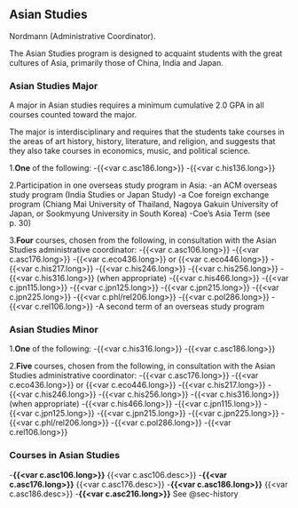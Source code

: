 ## Asian Studies {#sec-asian-studies}

Nordmann (Administrative Coordinator).

The Asian Studies program is designed to acquaint students with the great cultures of Asia, primarily those of China, India and Japan.

### Asian Studies Major

A major in Asian studies requires a minimum cumulative 2.0 GPA in all courses counted toward the major.

The major is interdisciplinary and requires that the students take courses in the areas of art history, history, literature, and religion, and suggests that they also take courses in economics, music, and political science.

1.**One** of the following:
    -{{<var c.asc186.long>}}
    -{{<var c.his136.long>}}

2.Participation in one overseas study program in Asia:
    -an ACM overseas study program (India Studies or Japan Study)
    -a Coe foreign exchange program (Chiang Mai University of Thailand, Nagoya Gakuin University of Japan, or Sookmyung University in South Korea)
    -Coe’s Asia Term (see p. 30)

3.**Four** courses, chosen from the following, in consultation with the Asian Studies administrative coordinator:
    -{{<var c.asc106.long>}}
    -{{<var c.asc176.long>}}
    -{{<var c.eco436.long>}} or {{<var c.eco446.long>}}
    -{{<var c.his217.long>}}
    -{{<var c.his246.long>}}
    -{{<var c.his256.long>}}
    -{{<var c.his316.long>}} (when appropriate)
    -{{<var c.his466.long>}}
    -{{<var c.jpn115.long>}}
    -{{<var c.jpn125.long>}}
    -{{<var c.jpn215.long>}}
    -{{<var c.jpn225.long>}}
    -{{<var c.phl/rel206.long>}}
    -{{<var c.pol286.long>}}
    -{{<var c.rel106.long>}}
    -A second term of an overseas study program

### Asian Studies Minor

1.**One** of the following:
    -{{<var c.his316.long>}}
    -{{<var c.asc186.long>}}

2.**Five** courses, chosen from the following, in consultation with the Asian Studies administrative coordinator:
    -{{<var c.asc176.long>}}
    -{{<var c.eco436.long>}} or {{<var c.eco446.long>}}
    -{{<var c.his217.long>}}
    -{{<var c.his246.long>}}
    -{{<var c.his256.long>}}
    -{{<var c.his316.long>}} (when appropriate)
    -{{<var c.his466.long>}}
    -{{<var c.jpn115.long>}}
    -{{<var c.jpn125.long>}}
    -{{<var c.jpn215.long>}}
    -{{<var c.jpn225.long>}}
    -{{<var c.phl/rel206.long>}}
    -{{<var c.pol286.long>}}
    -{{<var c.rel106.long>}}

### Courses in Asian Studies
-**{{<var c.asc106.long>}}**
{{<var c.asc106.desc>}}
-**{{<var c.asc176.long>}}**
{{<var c.asc176.desc>}}
-**{{<var c.asc186.long>}}**
{{<var c.asc186.desc>}}
-**{{<var c.asc216.long>}}**
See @sec-history
